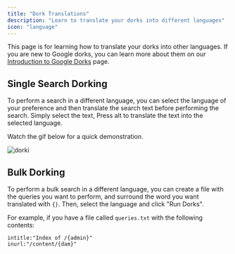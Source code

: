 ```yaml
---
title: "Dork Translations"
description: "Learn to translate your dorks into different languages"
icon: "language"
---
```


This page is for learning how to translate your dorks into other languages. If you are new to Google dorks, you can learn more about them on our [Introduction to Google Dorks](https://docs.dorki.io/google-dorks) page.

## Single Search Dorking

To perform a search in a different language, you can select the language of your preference and then translate the search text before performing the search. Simply select the text, Press alt to translate the text into the selected language.

Watch the gif below for a quick demonstration.

![dorki](/images/dork-language-translation.gif)

## Bulk Dorking

To perform a bulk search in a different language, you can create a file with the queries you want to perform, and surround the word you want translated with `{}`. Then, select the language and click "Run Dorks".

For example, if you have a file called `queries.txt` with the following contents:

```
intitle:"Index of /{admin}"
inurl:"/content/{dam}"
```
